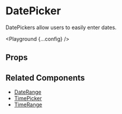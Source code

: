 
# DatePicker

DatePickers allow users to easily enter dates.

<Playground {...config} />

## Props

<PropsTable propsConfig={config.props} />

## Related Components

- [DateRange](/components/date-range)
- [TimePicker](/components/time-picker)
- [TimeRange](/components/time-range)
